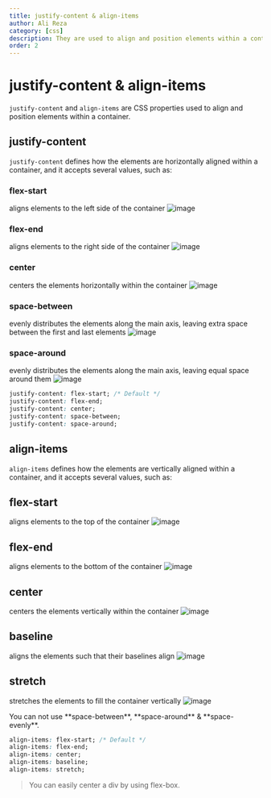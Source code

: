 ```yaml
---
title: justify-content & align-items
author: Ali Reza
category: [css]
description: They are used to align and position elements within a container.
order: 2
---
```


# justify-content & align-items

`justify-content` and `align-items` are CSS properties used to align and position elements within a container.

## justify-content

`justify-content` defines how the elements are horizontally aligned within a container, and it accepts several values, such as:

### flex-start

aligns elements to the left side of the container
![image](https://user-images.githubusercontent.com/99729607/221776671-c59c5000-79c8-427d-a4ec-2ab742705c71.png)

### flex-end

aligns elements to the right side of the container
![image](https://user-images.githubusercontent.com/99729607/221776972-ed55288e-d0b0-4628-a339-c2b3e308941b.png)

### center

centers the elements horizontally within the container
![image](https://user-images.githubusercontent.com/99729607/221777032-3646f81b-89a3-4268-b5f3-10e528af2e42.png)

### space-between

evenly distributes the elements along the main axis, leaving extra space between the first and last elements
![image](https://user-images.githubusercontent.com/99729607/221777142-8fe1ec53-dd88-4118-bc1a-f05b53062840.png)

### space-around

evenly distributes the elements along the main axis, leaving equal space around them
![image](https://user-images.githubusercontent.com/99729607/221777269-94b899bd-943f-46cc-9ed0-e7eca5409abe.png)

```css:style.css
justify-content: flex-start; /* Default */
justify-content: flex-end;
justify-content: center;
justify-content: space-between;
justify-content: space-around;
```

## align-items

`align-items` defines how the elements are vertically aligned within a container, and it accepts several values, such as:

## flex-start

aligns elements to the top of the container
![image](https://user-images.githubusercontent.com/99729607/221778141-7034c028-0f29-45a7-9683-fb920c028158.png)

## flex-end

aligns elements to the bottom of the container
![image](https://user-images.githubusercontent.com/99729607/221778226-9080bb6e-1061-4e54-9c79-9795e620e195.png)

## center

centers the elements vertically within the container
![image](https://user-images.githubusercontent.com/99729607/221781309-0a04bd8d-e6d8-41fc-9db8-d1bd598299bc.png)

## baseline

aligns the elements such that their baselines align
![image](https://user-images.githubusercontent.com/99729607/221779900-f3bfb495-08db-4ae6-a9cc-0af873ceacf4.png)

## stretch

stretches the elements to fill the container vertically
![image](https://user-images.githubusercontent.com/99729607/221779163-9c40a9d5-d3c0-4360-8c6d-10ffe06d7117.png)

<Warning>
  You can not use **space-between**, **space-around** & **space-evenly**.
</Warning>

```css:style.css
align-items: flex-start; /* Default */
align-items: flex-end;
align-items: center;
align-items: baseline;
align-items: stretch;
```

> You can easily center a div by using flex-box.
